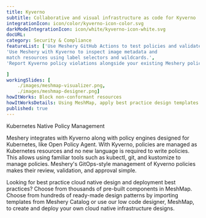 ```yaml
---
title: Kyverno  
subtitle: Collaborative and visual infrastructure as code for Kyverno
integrationIcon: icon/color/kyverno-icon-color.svg
darkModeIntegrationIcon: icon/white/kyverno-icon-white.svg
docURL: 
category: Security & Compliance
featureList: ['Use Meshery GitHub Actions to test policies and validate resources without need for the Kyverno CLI.',
'Use Meshery with Kyverno to inspect image metadata and 
match resources using label selectors and wildcards.',
'Report Kyverno policy violations alongside your existing Meshery policy reports.'

]
workingSlides: [
    ./images/meshmap-visualizer.png,
    ./images/meshmap-designer.png]
howItWorks: Block non-conformant resources
howItWorksDetails: Using MeshMap, apply best practice design templates for admission control over non-conformant resources.
published: true
---
```

<p>
    Kubernetes Native Policy Management
</p>
<p>
    Meshery integrates with Kyverno along with policy engines designed for Kubernetes, like Open Policy Agent. With Kyverno, policies are managed as Kubernetes resources and no new language is required to write policies. This allows using familiar tools such as kubectl, git, and kustomize to manage policies. Meshery's GitOps-style management of Kyverno policies makes their review, validation, and approval simple. 
</p>
<p>
    Looking for best practice cloud native design and deployment best practices? Choose from thousands of pre-built components in MeshMap. Choose from hundreds of ready-made design patterns by importing templates from Meshery Catalog or use our low code designer, MeshMap, to create and deploy your own cloud native infrastructure designs.
</p>